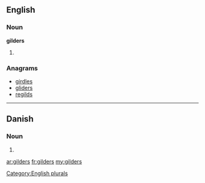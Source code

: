 ==English==

===Noun===
'''gilders'''

# {{plural of|[[gilder]]}}

===Anagrams===
* [[girdles#English|girdles]]
* [[gliders#English|gliders]]
* [[regilds#English|regilds]]

[[Category:English plurals]]

----

==Danish==

===Noun===
{{head|da|noun form|g=c}}

# {{form of|genitive plural indefinite|gilde|lang=da}}

[[ar:gilders]]
[[fr:gilders]]
[[my:gilders]]